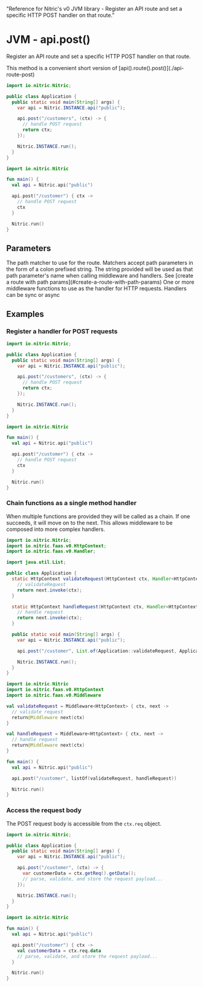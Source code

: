   "Reference for Nitric's v0 JVM library - Register an API route and set a specific HTTP POST handler on that route."

# JVM - api.post()

Register an API route and set a specific HTTP POST handler on that route.

<Note>
  This method is a convenient short version of
  [api().route().post()](./api-route-post)
</Note>

<Tabs syncKey="jvm-lang">

<TabItem label="Java">

```java
import io.nitric.Nitric;

public class Application {
  public static void main(String[] args) {
    var api = Nitric.INSTANCE.api("public");

    api.post("/customers", (ctx) -> {
      // handle POST request
      return ctx;
    });

    Nitric.INSTANCE.run();
  }
}
```

</TabItem>

<TabItem label="Kotlin">

```kotlin
import io.nitric.Nitric

fun main() {
  val api = Nitric.api("public")

  api.post("/customer") { ctx ->
    // handle POST request
    ctx
  }

  Nitric.run()
}
```

</TabItem>

</Tabs>

## Parameters

<Properties>
  <Property name="match" required type="String">
    The path matcher to use for the route. Matchers accept path parameters in
    the form of a colon prefixed string. The string provided will be used as
    that path parameter's name when calling middleware and handlers. See [create
    a route with path params](#create-a-route-with-path-params)
  </Property>
  <Property
    name="middleware"
    required
    type="HttpMiddleware or List<HttpMiddleware>"
  >
    One or more middleware functions to use as the handler for HTTP requests.
    Handlers can be sync or async
  </Property>
</Properties>

## Examples

### Register a handler for POST requests

<Tabs syncKey="jvm-lang">

<TabItem label="Java">

```java
import io.nitric.Nitric;

public class Application {
  public static void main(String[] args) {
    var api = Nitric.INSTANCE.api("public");

    api.post("/customers", (ctx) -> {
      // handle POST request
      return ctx;
    });

    Nitric.INSTANCE.run();
  }
}
```

</TabItem>

<TabItem label="Kotlin">

```kotlin
import io.nitric.Nitric

fun main() {
  val api = Nitric.api("public")

  api.post("/customer") { ctx ->
    // handle POST request
    ctx
  }

  Nitric.run()
}
```

</TabItem>

</Tabs>

### Chain functions as a single method handler

When multiple functions are provided they will be called as a chain. If one succeeds, it will move on to the next. This allows middleware to be composed into more complex handlers.

<Tabs syncKey="jvm-lang">

<TabItem label="Java">

```java
import io.nitric.Nitric;
import io.nitric.faas.v0.HttpContext;
import io.nitric.faas.v0.Handler;

import java.util.List;

public class Application {
  static HttpContext validateRequest(HttpContext ctx, Handler<HttpContext> next) {
    // validateRequest
    return next.invoke(ctx);
  }

  static HttpContext handleRequest(HttpContext ctx, Handler<HttpContext> next) {
    // handle request
    return next.invoke(ctx);
  }

  public static void main(String[] args) {
    var api = Nitric.INSTANCE.api("public");

    api.post("/customer", List.of(Application::validateRequest, Application::handleRequest));

    Nitric.INSTANCE.run();
  }
}
```

</TabItem>

<TabItem label="Kotlin">

```kotlin
import io.nitric.Nitric
import io.nitric.faas.v0.HttpContext
import io.nitric.faas.v0.Middleware

val validateRequest = Middleware<HttpContext> { ctx, next ->
  // validate request
  return@Middleware next(ctx)
}

val handleRequest = Middleware<HttpContext> { ctx, next ->
  // handle request
  return@Middleware next(ctx)
}

fun main() {
  val api = Nitric.api("public")

  api.post("/customer", listOf(validateRequest, handleRequest))

  Nitric.run()
}
```

</TabItem>

</Tabs>

### Access the request body

The POST request body is accessible from the `ctx.req` object.

<Tabs syncKey="jvm-lang">

<TabItem label="Java">

```java
import io.nitric.Nitric;

public class Application {
  public static void main(String[] args) {
    var api = Nitric.INSTANCE.api("public");

    api.post("/customer", (ctx) -> {
      var customerData = ctx.getReq().getData();
      // parse, validate, and store the request payload...
    });

    Nitric.INSTANCE.run();
  }
}
```

</TabItem>

<TabItem label="Kotlin">

```kotlin
import io.nitric.Nitric

fun main() {
  val api = Nitric.api("public")

  api.post("/customer") { ctx ->
    val customerData = ctx.req.data
    // parse, validate, and store the request payload...
  }

  Nitric.run()
}
```

</TabItem>

</Tabs>

